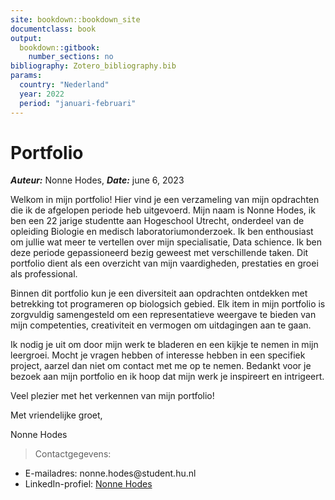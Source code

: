 ```yaml
---
site: bookdown::bookdown_site
documentclass: book
output:
  bookdown::gitbook:
    number_sections: no
bibliography: Zotero_bibliography.bib
params:
  country: "Nederland"
  year: 2022
  period: "januari-februari"
---
```

# Portfolio
___Auteur:___ Nonne Hodes, 
___Date:___ june 6, 2023

Welkom in mijn portfolio! Hier vind je een verzameling van mijn opdrachten die ik de afgelopen periode heb uitgevoerd. Mijn naam is Nonne Hodes, ik ben een 22 jarige studentte aan Hogeschool Utrecht, onderdeel van de opleiding Biologie en medisch laboratoriumonderzoek. Ik ben enthousiast om jullie wat meer te vertellen over mijn specialisatie, Data schience. Ik ben deze periode gepassioneerd bezig geweest met verschillende taken. Dit portfolio dient als een overzicht van mijn vaardigheden, prestaties en groei als professional.

Binnen dit portfolio kun je een diversiteit aan opdrachten ontdekken met betrekking tot programeren op biologsich gebied. Elk item in mijn portfolio is zorgvuldig samengesteld om een representatieve weergave te bieden van mijn competenties, creativiteit en vermogen om uitdagingen aan te gaan.

Ik nodig je uit om door mijn werk te bladeren en een kijkje te nemen in mijn leergroei. Mocht je vragen hebben of interesse hebben in een specifiek project, aarzel dan niet om contact met me op te nemen. Bedankt voor je bezoek aan mijn portfolio en ik hoop dat mijn werk je inspireert en intrigeert.

Veel plezier met het verkennen van mijn portfolio!

Met vriendelijke groet,

Nonne Hodes

> Contactgegevens:

* E-mailadres: nonne.hodes@student.hu.nl
* LinkedIn-profiel: [Nonne Hodes](https://www.linkedin.com/in/nonne-hodes-00842a15b)
